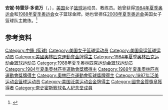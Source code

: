 '''安妮·特雷莎·多诺万'''（{{lang-en|Anne Theresa Donovan}}，{{bd|1961年|11月1日|2018年|6月13日|catIdx=Donovan}}），[[美国|美国]]女子[[篮球|篮球]]运动员、教练员。她曾获得[[1984年夏季奥林匹克运动会|1984年夏季奥运会]]和[[1988年夏季奥林匹克运动会|1988年夏季奥运会]]女子篮球金牌。她也曾担任[[2008年夏季奥林匹克运动会|2008年夏季奥运会]]美国女子篮球队主教练。<ref>{{Cite web|title=Anne Donovan|url=https://www.wbhof.com/famers/anne-donovan/|accessdate=2021-03-03|work=Women's Basketball Hall of Fame|language=en|archive-date=2020-11-05|archive-url=https://web.archive.org/web/20201105204026/https://www.wbhof.com/famers/anne-donovan/|dead-url=no}}</ref>

== 参考资料 ==
{{reflist}}

{{奈史密斯学院年度最佳女子球员}}
{{1984年夏季奥运会美国女子篮球阵容}}
{{1988年夏季奥运会美国女子篮球阵容}}
{{2006年女篮世锦赛美国队阵容}}
{{2008年夏季奥运会美国女子篮球阵容}}

{{Authority control}}
{{DEFAULTSORT:Donovan}}
[[Category:中鋒_(籃球)|Category:中鋒 (籃球)]]
[[Category:美国女子篮球运动员|Category:美国女子篮球运动员]]
[[Category:美国奥运篮球运动员|Category:美国奥运篮球运动员]]
[[Category:美國奧林匹克運動會金牌得主|Category:美國奧林匹克運動會金牌得主]]
[[Category:1984年夏季奥林匹克运动会篮球运动员|Category:1984年夏季奥林匹克运动会篮球运动员]]
[[Category:1988年夏季奥林匹克运动会篮球运动员|Category:1988年夏季奥林匹克运动会篮球运动员]]
[[Category:1984年夏季奧林匹克運動會獎牌得主|Category:1984年夏季奧林匹克運動會獎牌得主]]
[[Category:1988年夏季奧林匹克運動會獎牌得主|Category:1988年夏季奧林匹克運動會獎牌得主]]
[[Category:奧林匹克運動會籃球獎牌得主|Category:奧林匹克運動會籃球獎牌得主]]
[[Category:1987年泛美运动会篮球运动员|Category:1987年泛美运动会篮球运动员]]
[[Category:美国泛美运动会金牌得主|Category:美国泛美运动会金牌得主]]
[[Category:國會金質獎章獲得者|Category:國會金質獎章獲得者]]
[[Category:奈史密斯籃球名人紀念堂成員|Category:奈史密斯籃球名人紀念堂成員]]

{{美国人物小作品}}